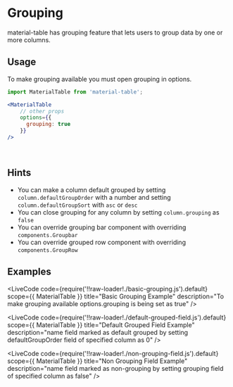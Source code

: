
# Grouping

material-table has grouping feature that lets users to group data by one or more columns.

## Usage

To make grouping available you must open grouping in options.

```jsx
import MaterialTable from 'material-table';

<MaterialTable
    // other props
    options={{
      grouping: true
    }}
/>
```

<br />

## Hints 

* You can make a column default grouped by setting `column.defaultGroupOrder` with a number and setting `column.defaultGroupSort` with `asc` or `desc`
* You can close grouping for any column by setting `column.grouping` as `false`
* You can override grouping bar component with overriding `components.Groupbar`
* You can override grouped row component with overriding `components.GroupRow`

## Examples

<LiveCode
    code={require('!!raw-loader!./basic-grouping.js').default}
    scope={{ MaterialTable }}
    title="Basic Grouping Example"
    description="To make grouping available options.grouping is being set as true"
/>

<LiveCode
    code={require('!!raw-loader!./default-grouped-field.js').default}
    scope={{ MaterialTable }}
    title="Default Grouped Field Example"
    description="name field marked as default grouped by setting defaultGroupOrder field of specified column as 0"
/>

<LiveCode
    code={require('!!raw-loader!./non-grouping-field.js').default}
    scope={{ MaterialTable }}
    title="Non Grouping Field Example"
    description="name field marked as non-grouping by setting grouping field of specified column as false"
/>